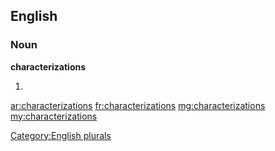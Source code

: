 ==English==

===Noun===
'''characterizations'''

# {{plural of|[[characterization]]}}

[[Category:English plurals]]

[[ar:characterizations]]
[[fr:characterizations]]
[[mg:characterizations]]
[[my:characterizations]]